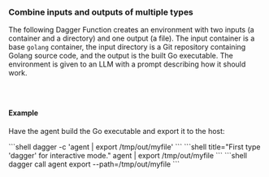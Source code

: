 ### Combine inputs and outputs of multiple types

The following Dagger Function creates an environment with two inputs (a container and a directory) and one output (a file). The input container is a base `golang` container, the input directory is a Git repository containing Golang source code, and the output is the built Go executable. The environment is given to an LLM with a prompt describing how it should work.

<Tabs groupId="language" queryString="sdk">
<TabItem value="go" label="Go">

```go file=../../../cookbook/snippets/env-use-multiple-types/go/main.go
```

</TabItem>
<TabItem value="python" label="Python">

```python file=../../../cookbook/snippets/env-use-multiple-types/python/main.py
```

</TabItem>
<TabItem value="typescript" label="TypeScript">

```typescript file=../../../cookbook/snippets/env-use-multiple-types/typescript/index.ts
```

</TabItem>
</Tabs>

#### Example

Have the agent build the Go executable and export it to the host:

<Tabs groupId="shell">
<TabItem value="System shell">
```shell
dagger -c 'agent | export /tmp/out/myfile'
```
</TabItem>
<TabItem value="Dagger Shell">
```shell title="First type 'dagger' for interactive mode."
agent | export /tmp/out/myfile
```
</TabItem>
<TabItem value="Dagger CLI">
```shell
dagger call agent export --path=/tmp/out/myfile
```
</TabItem>
</Tabs>

